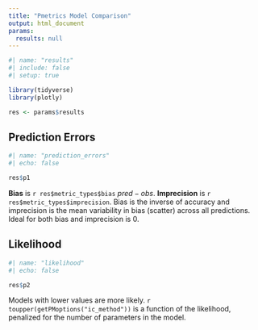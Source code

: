 ```yaml
---
title: "Pmetrics Model Comparison"
output: html_document
params:
  results: null
---
```


```r
#| name: "results"
#| include: false
#| setup: true

library(tidyverse)
library(plotly)

res <- params$results
```

## Prediction Errors
```r
#| name: "prediction_errors"
#| echo: false

res$p1

```
**Bias** is `r res$metric_types$bias` $pred - obs$. **Imprecision** is `r res$metric_types$imprecision`. Bias is the inverse of accuracy and imprecision is the mean variability in bias (scatter) across all predictions. Ideal for both bias and imprecision is 0.

## Likelihood
```r
#| name: "likelihood"
#| echo: false

res$p2

```
Models with lower values are more likely. `r toupper(getPMoptions("ic_method"))` is a function of the likelihood, penalized for the number of parameters in the model.